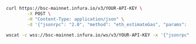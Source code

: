 
<Tabs>
  <TabItem value="cURL">

  ```bash
  curl https://bsc-mainnet.infura.io/v3/YOUR-API-KEY \
          -X POST \
          -H "Content-Type: application/json" \
          -d '{"jsonrpc": "2.0", "method": "eth_estimateGas", "params": [{"from": "0x9cE564c7d09f88E7d8233Cdd3A4d7AC42aBFf3aC", "to": "0xd46e8dd67c5d32be8058bb8eb970870f07244567", "value": "0x9184e72a"}], "id":1}'
  ```

  </TabItem>
  <TabItem value="WSS">

  ```bash
  wscat -c wss://bsc-mainnet.infura.io/ws/v3/YOUR-API-KEY -x '{"jsonrpc": "2.0", "method": "eth_estimateGas", "params": [{"from": "0x9cE564c7d09f88E7d8233Cdd3A4d7AC42aBFf3aC", "to": "0xd46e8dd67c5d32be8058bb8eb970870f07244567", "value": "0x9184e72a"}], "id":1}'
  ```

  </TabItem>
</Tabs>

